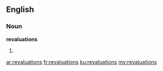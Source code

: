 ==English==

===Noun===
'''revaluations'''

# {{plural of|[[revaluation]]}}

[[ar:revaluations]]
[[fr:revaluations]]
[[ku:revaluations]]
[[my:revaluations]]